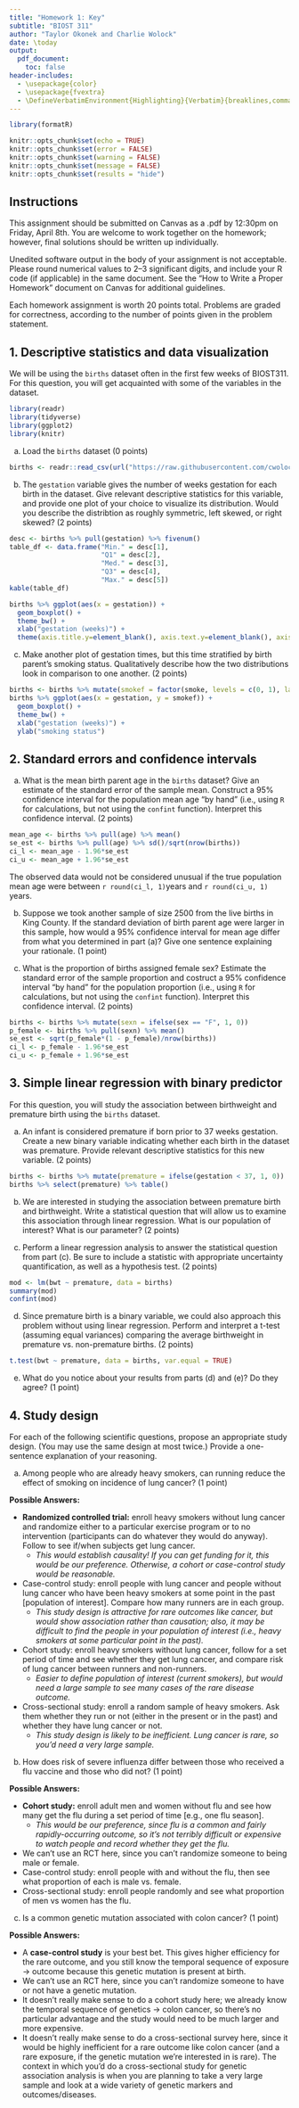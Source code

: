 ```yaml
---
title: "Homework 1: Key"
subtitle: "BIOST 311"
author: "Taylor Okonek and Charlie Wolock"
date: \today
output: 
  pdf_document:
    toc: false
header-includes:
  - \usepackage{color}
  - \usepackage{fvextra}
  - \DefineVerbatimEnvironment{Highlighting}{Verbatim}{breaklines,commandchars=\\\{\}}
---
```


```r
library(formatR)

knitr::opts_chunk$set(echo = TRUE)
knitr::opts_chunk$set(error = FALSE)
knitr::opts_chunk$set(warning = FALSE)
knitr::opts_chunk$set(message = FALSE)
knitr::opts_chunk$set(results = "hide")
```


## Instructions

This assignment should be submitted on Canvas as a .pdf by 12:30pm on Friday, April 8th. You are welcome to work together on the homework; however, final solutions should be written up individually. 

Unedited software output in the body of your assignment is not acceptable. Please round numerical values to 2--3 significant digits, and include your R code (if applicable) in the same document. See the "How to Write a Proper Homework" document on Canvas for additional guidelines.  

Each homework assignment is worth 20 points total. Problems are graded for correctness, according to the number of points given in the problem statement. 

## 1. Descriptive statistics and data visualization

We will be using the `births` dataset often in the first few weeks of BIOST311. For this question, you will get acquainted with some of the variables in the dataset. 


```r
library(readr)
library(tidyverse)
library(ggplot2)
library(knitr)
```

a. Load the `births` dataset (0 points)

```r
births <- readr::read_csv(url("https://raw.githubusercontent.com/cwolock/BIOST311/main/Datasets/births.csv"))
```

b. The `gestation` variable gives the number of weeks gestation for each birth in the dataset. Give relevant descriptive statistics for this variable, and provide one plot of your choice to visualize its distribution. Would you describe the distribtion as roughly symmetric, left skewed, or right skewed? (2 points)

\textcolor{blue}{Descriptive statistics for the gestation times (in weeks) are given in the table below. We chose a standard five number summary (using the `fivenum` function in `R`), which includes minimum, first quartile, median, third quartile, and maximum. Another reasonable option for a continuous variable like `gestation` would be a mean and standard deviation.}

```r
desc <- births %>% pull(gestation) %>% fivenum()
table_df <- data.frame("Min." = desc[1],
                       "Q1" = desc[2],
                       "Med." = desc[3],
                       "Q3" = desc[4],
                       "Max." = desc[5])
kable(table_df)
```

\textcolor{blue}{We also include a boxplot of the gestation times. A histogram would be another reasonable choice.}

```r
births %>% ggplot(aes(x = gestation)) + 
  geom_boxplot() + 
  theme_bw() + 
  xlab("gestation (weeks)") +
  theme(axis.title.y=element_blank(), axis.text.y=element_blank(), axis.ticks.y=element_blank())
```

c. Make another plot of gestation times, but this time stratified by birth parent's smoking status. Qualitatively describe how the two distributions look in comparison to one another. (2 points)

\textcolor{blue}{The figure below is a boxplot of gestation times stratified by smoking status. For looking at quantitative variables stratified by group, side-by-side boxplots are generally the cleanest option. Interlaced or overlapping histograms could work, but are generally a bit more difficult to analyze visually.}

```r
births <- births %>% mutate(smokef = factor(smoke, levels = c(0, 1), labels = c("No", "Yes")))
births %>% ggplot(aes(x = gestation, y = smokef)) + 
  geom_boxplot() + 
  theme_bw() + 
  xlab("gestation (weeks)") + 
  ylab("smoking status")
```

\textcolor{blue}{Overall, the distributions of gestation times for people who smoke vs. those who do not look quite similar. The distribution for those who smoke is a bit more left-skewed, with a lower first quartile. The centers of each distribution are nearly identical, as are the ranges.}

\newpage

## 2. Standard errors and confidence intervals

a. What is the mean birth parent age in the `births` dataset? Give an estimate of the standard error of the sample mean. Construct a 95\% confidence interval for the population mean age "by hand" (i.e., using `R` for calculations, but not using the `confint` function). Interpret this confidence interval. (2 points)

```r
mean_age <- births %>% pull(age) %>% mean()
se_est <- births %>% pull(age) %>% sd()/sqrt(nrow(births))
ci_l <- mean_age - 1.96*se_est
ci_u <- mean_age + 1.96*se_est
```

\textcolor{blue}{The mean birth parent age is `r round(mean_age, 1)` years. The standard error of the sample mean is $\sqrt{\sigma^2/n}$, where $\sigma^2$ is the variance of birth parent age in the population. We can estimate this using the sample variance, yielding a standard error estimate of `r round(se_est, 2)`. The form of a 95\% confidence interval is est $\pm 1.96\times$SE. If we plug in our sample mean and standard error estimate, we get a confidence interval of  (`r round(ci_l, 1)`, `r round(ci_u, 1)`).} The observed data would not be considered unusual if the true population mean age were between `r round(ci_l, 1)`years and `r round(ci_u, 1)` years. 

b. Suppose we took another sample of size 2500 from the live births in King County. If the standard deviation of birth parent age were larger in this sample, how would a 95\% confidence interval for mean age differ from what you determined in part (a)? Give one sentence explaining your rationale. (1 point)

\textcolor{blue}{The confidence interval from the new sample would be wider. The width of the confidence interval is determined by (1) the confidence level, which has not changed; (2) the sample size, which has not changed; and (3) the sample standard deviation, is larger in the new sample. A larger sample standard deviation leads to a larger standard error estimate, and a correspondigly wider confidence interval.}

c. What is the proportion of births assigned female sex? Estimate the standard error of the sample proportion and costruct a 95\% confidence interval "by hand" for the population proportion (i.e., using `R` for calculations, but not using the `confint` function). Interpret this confidence interval. (2 points)

```r
births <- births %>% mutate(sexn = ifelse(sex == "F", 1, 0))
p_female <- births %>% pull(sexn) %>% mean()
se_est <- sqrt(p_female*(1 - p_female)/nrow(births))
ci_l <- p_female - 1.96*se_est
ci_u <- p_female + 1.96*se_est
```

\textcolor{blue}{The proportion of births assigned female sex in this sample is `r round(p_female, 2)`. The standard error of a sample proportion is $\sqrt{p(1-p)/n}$, where $p$ is the true population proportion. We can estimate this using our sample proportion, yielding a standard error estimate of `r round(se_est, 2)`. The corresponding 95\% confidence interval is (`r round(ci_l, 2)`, `r round(ci_u, 2)`). The observed data would not be considered unusual if the true proportion assigned female sex were between `r round(ci_l, 2)` and `r round(ci_u, 2)`.}

## 3. Simple linear regression with binary predictor

For this question, you will study the association between birthweight and premature birth using the `births` dataset. 

a. An infant is considered premature if born prior to 37 weeks gestation. Create a new binary variable indicating whether each birth in the dataset was premature. Provide relevant descriptive statistics for this new variable. (2 points)

```r
births <- births %>% mutate(premature = ifelse(gestation < 37, 1, 0))
births %>% select(premature) %>% table()
```

\textcolor{blue}{Out of 2,500 live births in the dataset, 278 (11.1\%) were born prior to 37 weeks gestation.}

b. We are interested in studying the association between premature birth and birthweight. Write a statistical question that will allow us to examine this association through linear regression. What is our population of interest? What is our parameter? (2 points)

\textcolor{blue}{Statistical question: Is there a difference in mean birthweight between premature and non-premature births? Population of interest: All babies born in King County. Parameter: Population linear regression slope (difference in mean birthweight comparing premature and non-premature births).}

c. Perform a linear regression analysis to answer the statistical question from part (c). Be sure to include a statistic with appropriate uncertainty quantification, as well as a hypothesis test. (2 points)

```r
mod <- lm(bwt ~ premature, data = births)
summary(mod)
confint(mod)
```

\textcolor{blue}{The estimated difference in mean birthweight comparing premature and non-premature births is 823.6 grams (95\% CI 761.7 - 885.4), with premature having a lower birthweight on average. This estimated difference would not be unusual if the true difference were between 761.7 and 885.4 grams. These data provide strong evidence of a difference in mean birthweight between premature and non-premature birhts (p < 0.001).}

d. Since premature birth is a binary variable, we could also approach this problem without using linear regression. Perform and interpret a t-test (assuming equal variances) comparing the average birthweight in premature vs. non-premature births. (2 points)

```r
t.test(bwt ~ premature, data = births, var.equal = TRUE)
```

\textcolor{blue}{We estimate a difference in mean birthweight between premature and non-premature births of 823.6 grams, with premature births having the lower mean. The 95\% confidence interval for the difference in means is 761.7 - 885.4, indicating that the data would not be unusual if the true difference were in that interval. Based on a two-sample t-test assuming equal variances, there is strong evidence of a difference in mean birthweight between premature and non-premature births (p < 0.001).}

e. What do you notice about your results from parts (d) and (e)? Do they agree? (1 point)

\textcolor{blue}{The results (estimated difference in means, confidence interval, and p-value) are all the same! A two-sample t-test assuming equal variances is exactly equivalent to linear regression with a binary predictor.}

\newpage

## 4. Study design

For each of the following scientific questions, propose an appropriate study design. (You may use the same design at most twice.) Provide a one-sentence explanation of your reasoning. 

a. Among people who are already heavy smokers, can running reduce the effect of smoking on incidence of lung cancer? (1 point)

\color{blue} **Possible Answers:**

- **Randomized controlled trial:** enroll heavy smokers without lung cancer and randomize either to a particular exercise program or to no intervention (participants can do whatever they would do anyway). Follow to see if/when subjects get lung cancer. 
    - *This would establish causality! If you can get funding for it, this would be our preference. Otherwise, a cohort or case-control study would be reasonable.*
- Case-control study: enroll people with lung cancer and people without lung cancer who have been heavy smokers at some point in the past [population of interest]. Compare how many runners are in each group. 
    - *This study design is attractive for rare outcomes like cancer, but would show association rather than causation; also, it may be difficult to find the people in your population of interest (i.e., heavy smokers at some particular point in the past).* 
- Cohort study: enroll heavy smokers without lung cancer, follow for a set period of time and see whether they get lung cancer, and compare risk of lung cancer between runners and non-runners.
    - *Easier to define population of interest (current smokers), but would need a large sample to see many cases of the rare disease outcome.*
- Cross-sectional study: enroll a random sample of heavy smokers. Ask them whether they run or not (either in the present or in the past) and whether they have lung cancer or not. 
    - *This study design is likely to be inefficient. Lung cancer is rare, so you'd need a very large sample.* 

\color{black}

b.	How does risk of severe influenza differ between those who received a flu vaccine and those who did not? (1 point)

\color{blue} **Possible Answers:**

- **Cohort study:** enroll adult men and women without flu and see how many get the flu during a set period of time [e.g., one flu season]. 
    - *This would be our preference, since flu is a common and fairly rapidly-occurring outcome, so it's not terribly difficult or expensive to watch people and record whether they get the flu.* 
- We can't use an RCT here, since you can't randomize someone to being male or female. 
- Case-control study: enroll people with and without the flu, then see what proportion of each is male vs. female.
- Cross-sectional study: enroll people randomly and see what proportion of men vs women has the flu. 

\color{black}

c. Is a common genetic mutation associated with colon cancer? (1 point)

\color{blue} **Possible Answers:**

- A **case-control study** is your best bet. This gives higher efficiency for the rare outcome, and you still know the temporal sequence of exposure $\rightarrow$ outcome because this genetic mutation is present at birth. 
- We can't use an RCT here, since you can't randomize someone to have or not have a genetic mutation. 
- It doesn't really make sense to do a cohort study here; we already know the temporal sequence of genetics $\rightarrow$ colon cancer, so there's no particular advantage and the study would need to be much larger and more expensive.  
- It doesn't really make sense to do a cross-sectional survey here, since it would be highly inefficient for a rare outcome like colon cancer (and a rare exposure, if the genetic mutation we're interested in is rare). The context in which you'd do a cross-sectional study for genetic association analysis is when you are planning to take a very large sample and look at a wide variety of genetic markers and outcomes/diseases.  

\color{black}